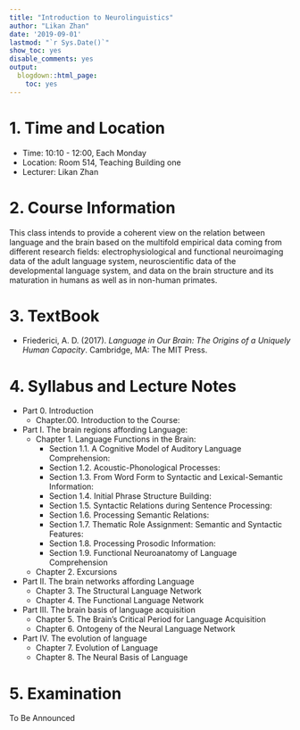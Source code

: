 ```yaml
---
title: "Introduction to Neurolinguistics"
author: "Likan Zhan"
date: '2019-09-01'
lastmod: "`r Sys.Date()`"
show_toc: yes
disable_comments: yes
output:
  blogdown::html_page:
    toc: yes
---
```


# 1. Time and Location

- Time: 10:10 - 12:00, Each Monday
- Location: Room 514, Teaching Building one
- Lecturer: Likan Zhan

# 2. Course Information

This class intends to provide a coherent view on the relation between language and the brain based on the multifold empirical data coming from different research fields: electrophysiological and functional neuroimaging data of the adult language system, neuroscientific data of the developmental language system, and data on the brain structure and its maturation in humans as well as in non-human primates.

# 3. TextBook

- Friederici, A. D. (2017). *Language in Our Brain: The Origins of a Uniquely Human Capacity*. Cambridge, MA: The MIT Press.

<!---
- Ahlsen, E. (2006). *Introduction to Neurolinguistics*. Amsterdam, The Netherlands: John Benjamins Publishing.
- Ingram, J. C. L. (2007). *Neurolinguistics: An Introduction to Spoken Language Processing and its Disorders*. Cambridge, UK: Cambridge University Press.
- Kemmerer, D. (2014). *Cognitive Neuroscience of Language*. New York, NY: Psychology Press.
- Schnelle, H. (2010). *Language in the Brain*. Cambridge, UK: Cambridge University Press.
--->

# 4. Syllabus and Lecture Notes

- Part 0. Introduction
  - Chapter.00. Introduction to the Course: [<i class="far fa-file-pdf">\faFilePdf[regular]</i>](https://likan.oss-cn-beijing.aliyuncs.com/NeuroLing/CH_00.pdf)

- Part I. The brain regions affording Language: [<i class="far fa-file-pdf">\faFilePdf[regular]</i>](https://likan.oss-cn-beijing.aliyuncs.com/NeuroLing/CH_01_0_0.pdf)
  - Chapter 1. Language Functions in the Brain: [<i class="far fa-file-pdf">\faFilePdf[regular]</i>](https://likan.oss-cn-beijing.aliyuncs.com/NeuroLing/CH_01_0_1.pdf)
    - Section 1.1. A Cognitive Model of Auditory Language Comprehension: [<i class="far fa-file-pdf">\faFilePdf[regular]</i>](https://likan.oss-cn-beijing.aliyuncs.com/NeuroLing/CH_01_1.pdf)
    - Section 1.2. Acoustic-Phonological Processes: [<i class="far fa-file-pdf">\faFilePdf[regular]</i>](https://likan.oss-cn-beijing.aliyuncs.com/NeuroLing/CH_01_2.pdf)
    - Section 1.3. From Word Form to Syntactic and Lexical-Semantic Information: [<i class="far fa-file-pdf">\faFilePdf[regular]</i>](https://likan.oss-cn-beijing.aliyuncs.com/NeuroLing/CH_01_3.pdf)
    - Section 1.4. Initial Phrase Structure Building: [<i class="far fa-file-pdf">\faFilePdf[regular]</i>](https://likan.oss-cn-beijing.aliyuncs.com/NeuroLing/CH_01_4.pdf)
    - Section 1.5. Syntactic Relations during Sentence Processing: [<i class="far fa-file-pdf">\faFilePdf[regular]</i>](https://likan.oss-cn-beijing.aliyuncs.com/NeuroLing/CH_01_5.pdf)
    - Section 1.6. Processing Semantic Relations: [<i class="far fa-file-pdf">\faFilePdf[regular]</i>](https://likan.oss-cn-beijing.aliyuncs.com/NeuroLing/CH_01_6.pdf)
    - Section 1.7. Thematic Role Assignment: Semantic and Syntactic Features: [<i class="far fa-file-pdf">\faFilePdf[regular]</i>](https://likan.oss-cn-beijing.aliyuncs.com/NeuroLing/CH_01_7.pdf)
    - Section 1.8. Processing Prosodic Information: [<i class="far fa-file-pdf">\faFilePdf[regular]</i>](https://likan.oss-cn-beijing.aliyuncs.com/NeuroLing/CH_01_8.pdf)
    - Section 1.9. Functional Neuroanatomy of Language Comprehension

  - Chapter 2. Excursions

- Part II. The brain networks affording Language
  - Chapter 3. The Structural Language Network
  - Chapter 4. The Functional Language Network

- Part III. The brain basis of language acquisition
  - Chapter 5. The Brain’s Critical Period for Language Acquisition
  - Chapter 6. Ontogeny of the Neural Language Network

- Part IV. The evolution of language
  - Chapter 7. Evolution of Language
  - Chapter 8. The Neural Basis of Language

# 5. Examination

To Be Announced

<!--
- Your will write a reading report of an academic article.
- The article you read should
  - be written in English;
  - be an appropriate article for the course, i.e., relating to neurolinguistics;
  - be published in the last five years, i.e., 2015 - 2019;
  - be an original research article, not a review article;
- The report you submitted should
  - be written in Chinese;
  - be about 3000 words in length (Chinese Charaters);
  - consist of two main parts:
    - background, methods, and main findings of the article ( about 1500 - 2000 words);
    - future directions of this topic (1000 - 1500 words).
- Your should send your report to my email address before **January 11, 2020, 23:59**.
-->